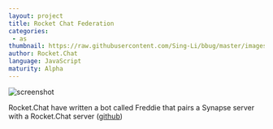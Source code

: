 ```yaml
---
layout: project
title: Rocket Chat Federation
categories: 
 - as
thumbnail: https://raw.githubusercontent.com/Sing-Li/bbug/master/images/rcsnynapse.png
author: Rocket.Chat
language: JavaScript
maturity: Alpha
---
```


![screenshot](https://raw.githubusercontent.com/Sing-Li/bbug/master/images/rcsnynapse.png "{{ page.title }}")

Rocket.Chat have written a bot called Freddie that pairs a Synapse server with a Rocket.Chat server ([github](https://github.com/RocketChat/hubot-freddie))
